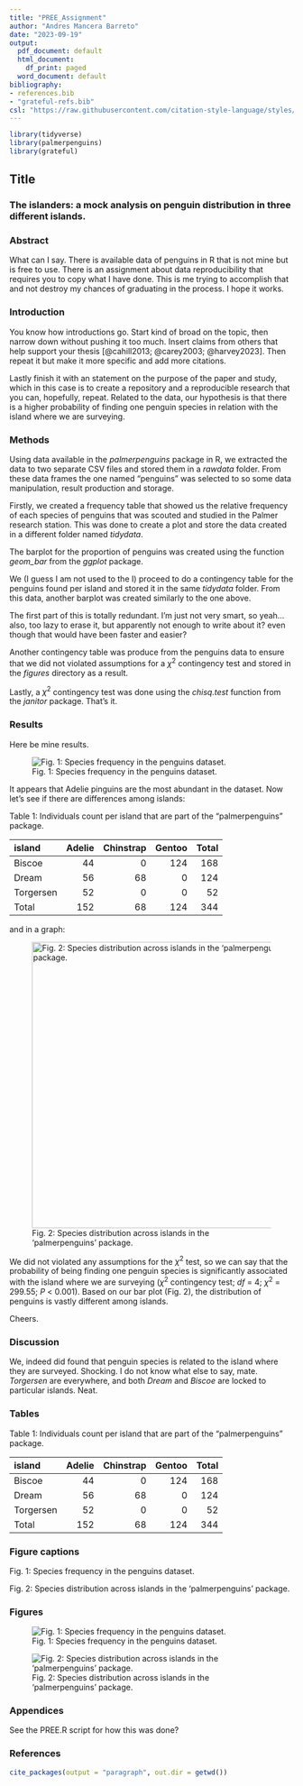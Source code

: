 ```yaml
---
title: "PREE_Assignment"
author: "Andres Mancera Barreto"
date: "2023-09-19"
output:
  pdf_document: default
  html_document:
    df_print: paged
  word_document: default
bibliography:
- references.bib
- "grateful-refs.bib"
csl: "https://raw.githubusercontent.com/citation-style-language/styles/master/ecological-entomology.csl"
---
```


```r
library(tidyverse)
library(palmerpenguins)
library(grateful)
```

## Title

### The islanders: a mock analysis on penguin distribution in three different islands.

### Abstract

What can I say. There is available data of penguins in R that is not mine but is free to use. There is an assignment about data reproducibility that requires you to copy what I have done. This is me trying to accomplish that and not destroy my chances of graduating in the process. I hope it works.

### Introduction

You know how introductions go. Start kind of broad on the topic, then narrow down without pushing it too much. Insert claims from others that help support your thesis [@cahill2013; @carey2003; @harvey2023]. Then repeat it but make it more specific and add more citations.

Lastly finish it with an statement on the purpose of the paper and study, which in this case is to create a repository and a reproducible research that you can, hopefully, repeat. Related to the data, our hypothesis is that there is a higher probability of finding one penguin species in relation with the island where we are surveying.

### Methods

Using data available in the *palmerpenguins* package in R, we extracted the data to two separate CSV files and stored them in a *rawdata* folder. From these data frames the one named "penguins" was selected to so some data manipulation, result production and storage.

Firstly, we created a frequency table that showed us the relative frequency of each species of penguins that was scouted and studied in the Palmer research station. This was done to create a plot and store the data created in a different folder named *tidydata*.

The barplot for the proportion of penguins was created using the function *geom_bar* from the *ggplot* package.

We (I guess I am not used to the I) proceed to do a contingency table for the penguins found per island and stored it in the same *tidydata* folder. From this data, another barplot was created similarly to the one above.

The first part of this is totally redundant. I'm just not very smart, so yeah... also, too lazy to erase it, but apparently not enough to write about it? even though that would have been faster and easier?

Another contingency table was produce from the penguins data to ensure that we did not violated assumptions for a $\chi^{2}$ contingency test and stored in the *figures* directory as a result.

Lastly, a $\chi^{2}$ contingency test was done using the *chisq.test* function from the *janitor* package. That's it.

### Results

Here be mine results.

![Fig. 1: Species frequency in the penguins dataset.](images/frequency_bar.png)

It appears that Adelie pinguins are the most abundant in the dataset. Now let's see if there are differences among islands:

Table 1: Individuals count per island that are part of the "palmerpenguins" package.

| island    | Adelie | Chinstrap | Gentoo | Total |
|:----------|-------:|----------:|-------:|------:|
| Biscoe    |     44 |         0 |    124 |   168 |
| Dream     |     56 |        68 |      0 |   124 |
| Torgersen |     52 |         0 |      0 |    52 |
| Total     |    152 |        68 |    124 |   344 |

and in a graph:

![Fig. 2: Species distribution across islands in the 'palmerpenguins' package.](images/island-penguin-02.png){width="508"}

We did not violated any assumptions for the $\chi^{2}$ test, so we can say that the probability of being finding one penguin species is significantly associated with the island where we are surveying ($\chi^{2}$ contingency test; *df* = 4; $\chi^{2}$ = 299.55; *P* \< 0.001). Based on our bar plot (Fig. 2), the distribution of penguins is vastly different among islands.

Cheers.

### Discussion

We, indeed did found that penguin species is related to the island where they are surveyed. Shocking. I do not know what else to say, mate. *Torgersen* are everywhere, and both *Dream* and *Biscoe* are locked to particular islands. Neat.

### Tables

Table 1: Individuals count per island that are part of the "palmerpenguins" package.

| island    | Adelie | Chinstrap | Gentoo | Total |
|:----------|-------:|----------:|-------:|------:|
| Biscoe    |     44 |         0 |    124 |   168 |
| Dream     |     56 |        68 |      0 |   124 |
| Torgersen |     52 |         0 |      0 |    52 |
| Total     |    152 |        68 |    124 |   344 |

### Figure captions

Fig. 1: Species frequency in the penguins dataset.

Fig. 2: Species distribution across islands in the 'palmerpenguins' package.

### Figures

![Fig. 1: Species frequency in the penguins dataset.](images/frequency_bar.png)

![Fig. 2: Species distribution across islands in the 'palmerpenguins' package.](images/island-penguin-02.png)

### Appendices

See the PREE.R script for how this was done?

### References

```r
cite_packages(output = "paragraph", out.dir = getwd())
```
